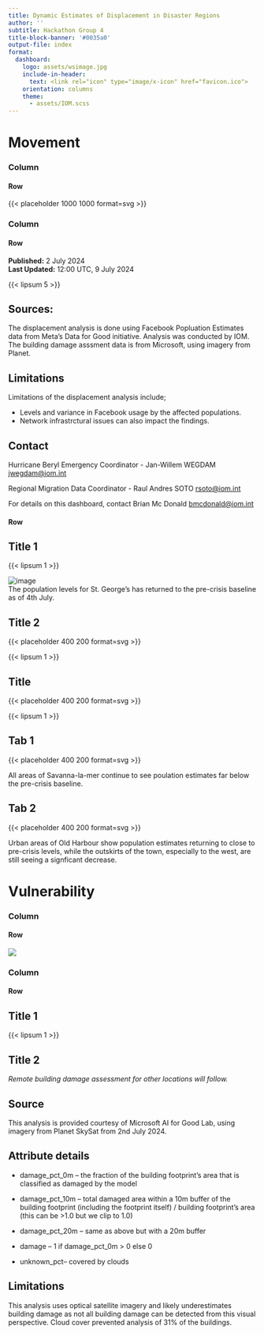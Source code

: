```yaml
---
title: Dynamic Estimates of Displacement in Disaster Regions
author: ''
subtitle: Hackathon Group 4
title-block-banner: '#0035a0'
output-file: index
format:
  dashboard:
    logo: assets/wsimage.jpg
    include-in-header:
      text: <link rel="icon" type="image/x-icon" href="favicon.ico">
    orientation: columns
    theme:
      - assets/IOM.scss
---
```


# Movement

### Column {width="65%"}

#### Row 

::: {.card title="Movements"}
{{< placeholder 1000 1000 format=svg >}}
:::



<!-- <iframe src="./outputs/map.html" width="100%" height="100%">

</iframe> -->


### Column {width="35%"}

#### Row {.tabset .flow height="30%"}

::: {.card .flow title="Overview"}
**Published:** 2 July 2024 </br>
**Last Updated:** 12:00 UTC, 9 July 2024

{{< lipsum 5 >}}
:::

::: {.card .flow title="Methodology"}
## Sources:
The displacement analysis is done using Facebook Popluation Estimates data from Meta's Data for Good initiative. Analysis was conducted by IOM.
The building damage asssment data is from Microsoft, using imagery from Planet.

## Limitations
Limitations of the displacement analysis include;

-   Levels and variance in Facebook usage by the affected populations.
-   Network infrastrctural issues can also impact the findings.

## Contact
Hurricane Beryl Emergency Coordinator - Jan-Willem WEGDAM [jwegdam@iom.int](mailto:jwegdam@iom.int)

Regional Migration Data Coordinator - Raul Andres SOTO [rsoto@iom.int](mailto:rsoto@iom.int)

For details on this dashboard, contact Brian Mc Donald [bmcdonald\@iom.int](mailto:bmcdonald@iom.int?subject=Beryl)
:::

#### Row {.tabset .flow}

::: {.card title="Tab 1"}
## Title 1

{{< lipsum 1 >}}

![image](./assets/image.svg) </br>The population levels for  St. George's has  returned to the pre-crisis baseline as of 4th July.


## Title 2

{{< placeholder 400 200 format=svg >}}

{{< lipsum 1 >}}

## Title 

{{< placeholder 400 200 format=svg >}}

{{< lipsum 1 >}}

:::


::: {.card title="Tab 2"}

## Tab 1

{{< placeholder 400 200 format=svg >}}

All areas of Savanna-la-mer continue to see poulation estimates far below the pre-crisis baseline.

## Tab 2

{{< placeholder 400 200 format=svg >}}

Urban areas of Old Harbour show population estimates returning to close to pre-crisis levels, while the outskirts of the town, especially to the west, are still seeing a signficant decrease.
:::

# Vulnerability

### Column {width="65%"}

#### Row 

::: {.card title="Vulnerability"}
![](./inputs/photo1.jpeg)
:::


### Column {width="35%"}

#### Row {.tabset}

::: {.card title="Tab 1"}
## Title 1

{{< lipsum 1 >}}

## Title 2

*Remote building damage assessment for other locations will follow.*
:::

::: {.card title="Tab 2"}

## Source
This analysis is provided courtesy of Microsoft AI for Good Lab, using imagery from Planet SkySat from 2nd July 2024.

## Attribute details

-   damage_pct_0m – the fraction of the building footprint's area that is classified as damaged by the model

-   damage_pct_10m – total damaged area within a 10m buffer of the building footprint (including the footprint itself) / building footprint's area (this can be \>1.0 but we clip to 1.0)

-   damage_pct_20m – same as above but with a 20m buffer

-   damage – 1 if damage_pct_0m \> 0 else 0

-   unknown_pct– covered by clouds

## Limitations
This analysis uses optical satellite imagery and likely underestimates building damage as not all building damage can be detected from this visual perspective.
Cloud cover prevented analysis of 31% of the buildings.
:::